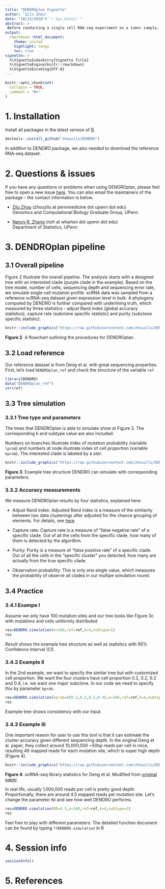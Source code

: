 ```yaml
---
title: "DENDROplan Vignette"
author: "Zilu Zhou"
date: "10/23/2018"#"`r Sys.Date()`"
abstract: >
 Before conducting a single cell RNA-seq experiment on a tumor sample, it is important to project how subclone detection power depends on the number of cells sequenced and the coverage per cell. To facilitate experiment design, we developed a tool, **DENDROplan** (Figure 2), that  predicts the expected clustering accuracy by DENDRO given sequencing parameters.  Given a tree structure and a target accuracy, **DENDROplan** computes the necessary read depth and number of cells needed based on the spike-in procedure described above. For more detail, please check our [biorixv preprint](www.rstudio.com)
output:
  rmarkdown::html_document:
    theme: united
    highlight: tango
    toc: true
vignette: >
  %\VignetteIndexEntry{Vignette Title}
  %\VignetteEngine{knitr::rmarkdown}
  %\VignetteEncoding{UTF-8}
---
```


```r
knitr::opts_chunk$set(
  collapse = TRUE,
  comment = "#>"
)
```

# 1. Installation
Install all packages in the latest version of [R](https://www.r-project.org/).
```r
devtools::install_github("zhouzilu/DENDRO")
```

In addition to *DENDRO* package, we also needed to download the reference RNA-seq dataset.

# 2. Questions & issues
If you have any questions or problems when using DENDROplan, please feel free to open a new issue [here](https://github.com/zhouzilu/DENDRO/issues). You can also email the maintainers of the package -- the contact information is below.

* [Zilu Zhou](https://statistics.wharton.upenn.edu/profile/zhouzilu/) (zhouzilu at pennmedicine dot upenn dot edu)
  <br>
  Genomics and Computational Biology Graduate Group, UPenn

* [Nancy R. Zhang](https://statistics.wharton.upenn.edu/profile/nzh/) (nzh at wharton dot upenn dot edu)
  <br>
  Department of Statistics, UPenn

# 3. DENDROplan pipeline
## 3.1 Overall pipeline

Figure 2 illustrate the overall pipeline. The analysis starts with a designed tree with an interested clade (purple clade in the example). Based on the tree model, number of cells, sequencing depth and sequencing error rate, we simulate single cell mutation profile. scRNA data was sampled from a reference scRNA-seq dataset given expression level in bulk. A phylogeny computed by DENDRO is further compared with underlining truth, which measured by three statistics - adjust Rand index (global accuracy statistics), capture rate (subclone specific statistic) and purity (subclone specific statistic). 
```r
knitr::include_graphics("https://raw.githubusercontent.com/zhouzilu/DENDRO/master/figure/Pkg_FIG-02.jpg")
```
  **Figure 2**. A flowchart outlining the procedures for DENDROplan. 

## 3.2 Load reference
Our reference dataset is from Deng et al. with great sequencing properties. First, let's load `DENDROplan_ref` and check the structure of the variable `ref`

```r
library(DENDRO)
data("DENDROplan_ref")
str(ref)
```

## 3.3  Tree simulation
### 3.3.1 Tree type and parameters

The trees that DENDROplan is able to simulate show at Figure 3. The corresponding k and subtype value are also included. 

Numbers on branches illustrate index of mutation probability (variable `lprob`) and numbers at node illustrate index of cell proportion (variable `kprob`). The interested clade is labeled by a *star*.

```r
knitr::include_graphics("https://raw.githubusercontent.com/zhouzilu/DENDRO/master/figure/Pkg_FIG-03.jpg")
```

  **Figure 3**. Example tree structure DENDRO can simulate with corresponding parameters.

### 3.3.2 Accuracy measurements

We measure DENDROplan results by four statistics, explained here:

* Adjust Rand index: Adjusted Rand index is a measure of the similarity between two data clusterings after adjusted for the chance grouping of elements. For details, see [here](https://en.wikipedia.org/wiki/Rand_index)

* Capture rate: Capture rate is a measure of “false negative rate” of a specific clade. Out of all the cells from the specific clade, how many of them is detected by the algorithm.

* Purity: Purity is a measure of “false positive rate” of a specific clade. Out of all the cells in the “specific cluster” you detected, how many are actually from the true specific clade.

* Observation probability: This is only one single value, which measures the probability of observe all clades in our multipe simulation round.

## 3.4 Practice
### 3.4.1 Exampe I

Assume we only have 100 mutation sites and our tree looks like Figure 3c with mutations and cells uniformly distributed

```r
res=DENDRO.simulation(n=100,ref=ref,k=4,subtype=1)
res
```

Result shows the example tree structure as well as statistics with 95% Confidence Interval (CI).

### 3.4.2 Example II

In the 2nd example, we want to specify the similar tree but with customized cell proportion. We want the four clusters have cell proportion 0.2, 0.2, 0.2 and 0.4, i.e. we want one major subclone. In our code we need to specify this by parameter `kprob`.

```r
res=DENDRO.simulation(kprob=c(0.2,0.2,0.2,0.4),n=100,ref=ref,k=4,subtype=1)
res
```

Example tree shows consistency with our input.

### 3.4.3 Example III

One important reason for user to use this tool is that it can estimate the cluster accuracy given different sequencing depth. In the original Deng et al. paper, they collect around 10,000,000 ~50bp reads per cell in mice, resulting 46 mapped reads for each mutation site, which is super high depth (Figure 4). 

```r
knitr::include_graphics("https://raw.githubusercontent.com/zhouzilu/DENDRO/master/figure/deng_stat-04.jpg")
```

  **Figure 4**. scRNA-seq library statistics for Deng et al. Modified from [original paper](http://science.sciencemag.org/content/sci/suppl/2014/01/09/343.6167.193.DC1/Deng-SM.pdf).

In real life, usually 1,000,000 reads per cell is pretty good depth. Proportionally, there are around 4.5 mapped reads per mutation site. Let's change the parameter `RD` and see how well DENDRO performs.

```r
res=DENDRO.simulation(RD=4.5,n=100,ref=ref,k=4,subtype=1)
res
```

Feel free to play with different parameters. The detailed function document can be found by typing `??DENDRO.simulation` in R

# 4. Session info

```r
sessionInfo()
```

# 5. References

